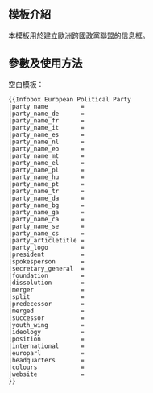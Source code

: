 <includeonly><!-- 在這裡加入模板的保護標識 --></includeonly><noinclude>{{Documentation subpage}}</noinclude>
<!-- 在本行下編輯模板說明 -->
== 模板介紹 ==
本模板用於建立歐洲跨國政黨聯盟的信息框。

== 參數及使用方法 ==
空白模板：
<pre>
{{Infobox European Political Party
|party_name         = 
|party_name_de      = 
|party_name_fr      = 
|party_name_it      = 
|party_name_es      = 
|party_name_nl      = 
|party_name_eo      = 
|party_name_mt      = 
|party_name_el      = 
|party_name_pl      = 
|party_name_hu      = 
|party_name_pt      = 
|party_name_tr      = 
|party_name_da      = 
|party_name_bg      = 
|party_name_ga      = 
|party_name_ca      = 
|party_name_se      = 
|party_name_cs      = 
|party_articletitle = 
|party_logo         = 
|president          = 
|spokesperson       = 
|secretary_general  = 
|foundation         = 
|dissolution        = 
|merger             = 
|split              = 
|predecessor        = 
|merged             = 
|successor          = 
|youth_wing         =
|ideology           = 
|position           = 
|international      = 
|europarl           = 
|headquarters       = 
|colours            = 
|website            = 
}}
</pre>
<!--
== 範例 ==

== 注意事项 ==

== 參見 ==

== 给模板编辑者的说明 ==
-->
{{Organization infoboxes}}
<includeonly>{{Sandbox other||<!-- 本行下加入模板的分類 -->

}}</includeonly>